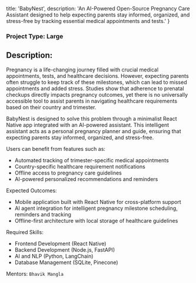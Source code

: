 
  title: 'BabyNest',
  description: 'An AI-Powered Open-Source Pregnancy Care Assistant designed to help expecting parents stay informed, organized, and stress-free by tracking essential medical appointments and tests.'
}


### Project Type: Large

## Description:

Pregnancy is a life-changing journey filled with crucial medical appointments, tests, and healthcare decisions. However, expecting parents often struggle to keep track of these milestones, which can lead to missed appointments and added stress. Studies show that adherence to prenatal checkups directly impacts pregnancy outcomes, yet there is no universally accessible tool to assist parents in navigating healthcare requirements based on their country and trimester.

BabyNest is designed to solve this problem through a minimalist React Native app integrated with an AI-powered assistant. This intelligent assistant acts as a personal pregnancy planner and guide, ensuring that expecting parents stay informed, organized, and stress-free.

Users can benefit from features such as:
* Automated tracking of trimester-specific medical appointments
* Country-specific healthcare requirement notifications
* Offline access to pregnancy care guidelines
* AI-powered personalized recommendations and reminders

Expected Outcomes:
* Mobile application built with React Native for cross-platform support
* AI agent integration for intelligent pregnancy milestone scheduling, reminders and tracking
* Offline-first architecture with local storage of healthcare guidelines

Required Skills:
* Frontend Development (React Native)
* Backend Development (Node.js, FastAPI)
* AI and NLP (Python, LangChain)
* Database Management (SQLite, Pinecone)

Mentors:
`Bhavik Mangla`
